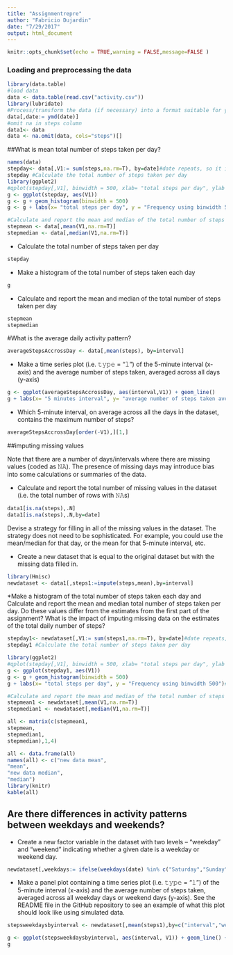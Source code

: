 ```yaml
---
title: "Assignmentrepre"
author: "Fabricio Dujardin"
date: "7/29/2017"
output: html_document
---
```


```r
knitr::opts_chunk$set(echo = TRUE,warning = FALSE,message=FALSE )
```

### Loading and preprocessing the data

```r
library(data.table)
#load data
data <- data.table(read.csv("activity.csv"))
library(lubridate)
#Process/transform the data (if necessary) into a format suitable for your analysis
data[,date:= ymd(date)]
#omit na in steps column
data1<- data
data <- na.omit(data, cols="steps")[]

```

##What is mean total number of steps taken per day?

```r
names(data)
stepday<- data[,V1:= sum(steps,na.rm=T), by=date]#date repeats, so it is used as a factor
stepday #Calculate the total number of steps taken per day
library(ggplot2)
#qplot(stepday[,V1], binwidth = 500, xlab= "total steps per day", ylab = "Frequency using binwidth 500")
g <- ggplot(stepday, aes(V1)) 
g <- g + geom_histogram(binwidth = 500)
g <- g + labs(x= "total steps per day", y = "Frequency using binwidth 500")#Make a histogram of the total number of steps taken each day

#Calculate and report the mean and median of the total number of steps taken per day
stepmean <- data[,mean(V1,na.rm=T)]
stepmedian <- data[,median(V1,na.rm=T)]
```
* Calculate the total number of steps taken per day
```r
stepday
```
* Make a histogram of the total number of steps taken each day
```r
g
```
* Calculate and report the mean and median of the total number of steps taken per day
```r
stepmean
stepmedian
```

#What is the average daily activity pattern?

```r
averageStepsAccrossDay <- data[,mean(steps), by=interval]

```

* Make a time series plot (i.e. 𝚝𝚢𝚙𝚎 = "𝚕") of the 5-minute interval (x-axis) and the average number of steps taken, averaged across all days (y-axis)

```r
g <- ggplot(averageStepsAccrossDay, aes(interval,V1)) + geom_line()
g + labs(x= "5 minutes interval", y= "average number of steps taken averaged across all days")
```

* Which 5-minute interval, on average across all the days in the dataset, contains the maximum number of steps?
```r
averageStepsAccrossDay[order(-V1),][1,]
```

##imputing missing values

Note that there are a number of days/intervals where there are missing values (coded as 𝙽𝙰). The presence of missing days may introduce bias into some calculations or summaries of the data.

* Calculate and report the total number of missing values in the dataset (i.e. the total number of rows with 𝙽𝙰s)

```r
data1[is.na(steps),.N]
data1[is.na(steps),.N,by=date]

```

Devise a strategy for filling in all of the missing values in the dataset. The strategy does not need to be sophisticated. For example, you could use the mean/median for that day, or the mean for that 5-minute interval, etc.

* Create a new dataset that is equal to the original dataset but with the missing data filled in.
```r
library(Hmisc)
newdataset <- data1[,steps1:=impute(steps,mean),by=interval]

```

*Make a histogram of the total number of steps taken each day and Calculate and report the mean and median total number of steps taken per day. Do these values differ from the estimates from the first part of the assignment? What is the impact of imputing missing data on the estimates of the total daily number of steps?


```r
stepday1<- newdataset[,V1:= sum(steps1,na.rm=T), by=date]#date repeats, so it is used as a factor
stepday1 #Calculate the total number of steps taken per day

library(ggplot2)
#qplot(stepday[,V1], binwidth = 500, xlab= "total steps per day", ylab = "Frequency using binwidth 500")
g <- ggplot(stepday1, aes(V1)) 
g <- g + geom_histogram(binwidth = 500)
g + labs(x= "total steps per day", y = "Frequency using binwidth 500")#Make a histogram of the total number of steps taken each day

#Calculate and report the mean and median of the total number of steps taken per day
stepmean1 <- newdataset[,mean(V1,na.rm=T)]
stepmedian1 <- newdataset[,median(V1,na.rm=T)]
```



```r
all <- matrix(c(stepmean1,
stepmean,
stepmedian1,
stepmedian),1,4)

all <- data.frame(all)
names(all) <- c("new data mean",
"mean",
"new data median",
"median")
library(knitr)
kable(all)
```


## Are there differences in activity patterns between weekdays and weekends?

* Create a new factor variable in the dataset with two levels – “weekday” and “weekend” indicating whether a given date is a weekday or weekend day.

```r
newdataset[,weekdays:= ifelse(weekdays(date) %in% c("Saturday","Sunday"),"weekend","weekday")]
```

* Make a panel plot containing a time series plot (i.e. 𝚝𝚢𝚙𝚎 = "𝚕") of the 5-minute interval (x-axis) and the average number of steps taken, averaged across all weekday days or weekend days (y-axis). See the README file in the GitHub repository to see an example of what this plot should look like using simulated data.

```r
stepsweekdaysbyinterval <- newdataset[,mean(steps1),by=c("interval","weekdays")]

g <- ggplot(stepsweekdaysbyinterval, aes(interval, V1)) + geom_line() + facet_grid(weekdays ~.) + xlab("Interval") + ylab("Number of Steps") 
g

```










